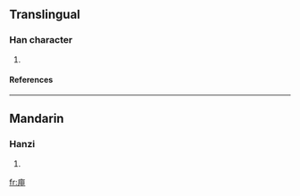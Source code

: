 ==Translingual==
===Han character===
{{Han char|rn=53|rad=广|as=04|sn=7|four=|canj=戈田中 (IWL)}}
# {{defn|Han|sort=广04}}
====References====
{{Han ref|kx=0344.180|dkj=09274|dj=0654.060|hdz=20877.040|uh=5E98|ud=24216}}
----
==Mandarin==
===Hanzi===
{{cmn-hanzi|pin=[[yā]] ([[ya1]])|wg=ya<sup>1</sup>}}
# {{defn|Mandarin}}

[[fr:庘]]